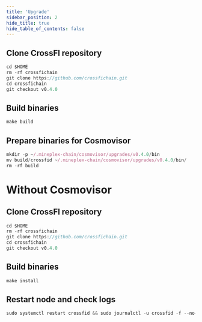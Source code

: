 ```yaml
---
title: 'Upgrade'
sidebar_position: 2
hide_title: true
hide_table_of_contents: false
---
```



<PageTitle
  iconUrl="img/crossfi-icon.svg"
  title="Upgrade"
  chainId="crossfi-evm-testnet-1"
  version="v0.4.0"
/>

## Clone CrossFI repository

```js
cd $HOME
rm -rf crossfichain
git clone https://github.com/crossfichain.git
cd crossfichain
git checkout v0.4.0
```

## Build binaries

```js
make build
```

## Prepare binaries for Cosmovisor

```js
mkdir -p ~/.mineplex-chain/cosmovisor/upgrades/v0.4.0/bin
mv build/crossfid ~/.mineplex-chain/cosmovisor/upgrades/v0.4.0/bin/
rm -rf build
```

# Without Cosmovisor

## Clone CrossFI repository

```js
cd $HOME
rm -rf crossfichain
git clone https://github.com/crossfichain.git
cd crossfichain
git checkout v0.4.0
```

## Build binaries

```js
make install
```

## Restart node and check logs

```js
sudo systemctl restart crossfid && sudo journalctl -u crossfid -f --no-hostname -o cat
```
